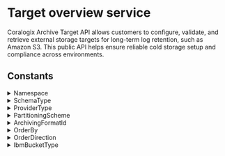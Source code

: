 # Target overview service

Coralogix Archive Target API allows customers to configure, validate, and retrieve external storage targets for long-term log retention, such as Amazon S3. This public API helps ensure reliable cold storage setup and compliance across environments.


## Constants

<details>
  <summary>Namespace</summary>

  | Value |
|-------|
| `NAMESPACE_UNSPECIFIED` |
| `NAMESPACE_METADATA` |
| `NAMESPACE_LABELS` |
| `NAMESPACE_USER_DATA` |
</details>
<details>
  <summary>SchemaType</summary>

  | Value |
|-------|
| `SCHEMA_TYPE_UNSPECIFIED` |
| `SCHEMA_TYPE_STRING` |
| `SCHEMA_TYPE_TIMESTAMP_NANOS` |
| `SCHEMA_TYPE_TIMESTAMP_MICROS` |
</details>
<details>
  <summary>ProviderType</summary>

  | Value |
|-------|
| `PROVIDER_TYPE_UNSPECIFIED` |
| `PROVIDER_TYPE_S3` |
| `PROVIDER_TYPE_IBM_COS` |
</details>
<details>
  <summary>PartitioningScheme</summary>

  | Value |
|-------|
| `PARTITIONING_SCHEME_UNSPECIFIED` |
| `PARTITIONING_SCHEME_DT_HR` |
</details>
<details>
  <summary>ArchivingFormatId</summary>

  | Value |
|-------|
| `ARCHIVING_FORMAT_ID_UNSPECIFIED` |
| `ARCHIVING_FORMAT_ID_WIDE_PARQUET_V1` |
</details>
<details>
  <summary>OrderBy</summary>

  | Value |
|-------|
| `ORDER_BY_UNSPECIFIED` |
| `ORDER_BY_UPDATED_AT` |
| `ORDER_BY_CREATED_AT` |
| `ORDER_BY_COMPANY_ID` |
</details>
<details>
  <summary>OrderDirection</summary>

  | Value |
|-------|
| `ORDER_DIRECTION_UNSPECIFIED` |
| `ORDER_DIRECTION_ASC` |
| `ORDER_DIRECTION_DESC` |
</details>
<details>
  <summary>IbmBucketType</summary>

  | Value |
|-------|
| `IBM_BUCKET_TYPE_UNSPECIFIED` |
| `IBM_BUCKET_TYPE_EXTERNAL` |
| `IBM_BUCKET_TYPE_INTERNAL` |
</details>
